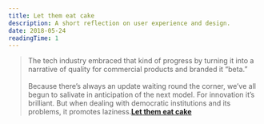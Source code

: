 ```yaml
---
title: Let them eat cake
description: A short reflection on user experience and design.
date: 2018-05-24
readingTime: 1
---
```


>The tech industry embraced that kind of progress by turning it into a narrative of quality for commercial products and branded it “beta.”
<br /><br />
Because there’s always an update waiting round the corner, we’ve all begun to salivate in anticipation of the next model. For innovation it’s brilliant. But when dealing with democratic institutions and its problems, it promotes laziness.**<a href="https://mayday.co/let-them-eat-cake">Let them eat cake</a>**